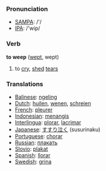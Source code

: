 === Pronunciation ===
*[[w:SAMPA|SAMPA]]: /'/
*[[w:IPA|IPA]]: /'wip/

=== Verb ===

'''to weep''' ([[wept]], wept)

# to [[cry]], [[shed]] [[tear]]s

=== Translations ===
*[[Balinese]]: [[ngeling]]
*[[Dutch]]: [[huilen]], [[wenen]], [[schreien]]
*[[French]]: [[pleurer]]
*[[Indonesian]]: [[tangis|menangis]]
*[[Interlingua]]: [[plorar]], [[lacrimar]]
*[[Japanese]]: [[すすり泣く]] (susurinaku)
*[[Portuguese]]: [[chorar]]
*[[Russian]]: [[плакать]]
*[[Slovio]]: [[plakat]]
*[[Spanish]]: [[llorar]]
*[[Swedish]]: [[grina]]